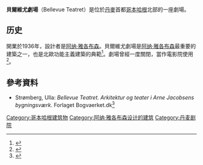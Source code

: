 '''貝爾維尤劇場'''（Bellevue Teatret）是位於[[丹麥|丹麥]]首都[[哥本哈根|哥本哈根]]北部的一座劇場。

==历史==
開業於1936年，設計者是[[阿纳·雅各布森|阿纳·雅各布森]]。貝爾維尤劇場是[[阿纳·雅各布森|阿纳·雅各布森]]最重要的建築之一，也是北歐功能主義建築的典範<ref>{{cite web|url=http://www.answers.com/topic/arne-jacobsen|title=Arne Jacobsen|publisher=Modern Design Directory|accessdate=2008-06-26|archive-date=2018-09-19|archive-url=https://web.archive.org/web/20180919171850/http://www.answers.com/topic/arne-jacobsen|dead-url=no}}</ref>。劇場曾經一度關閉，當作電影院使用<ref name="Bellevue Teatret">{{cite web|url=http://www.denstoredanske.dk/Kunst_og_kultur/Teater/Danske_teatre/Bellevue_Teatret|title=Bellevue Teatret|publisher=Gyldendal|accessdate=2008-06-26|archive-date=2020-02-03|archive-url=https://web.archive.org/web/20200203083158/http://denstoredanske.dk/Kunst_og_kultur/Teater/Danske_teatre/Bellevue_Teatret|dead-url=no}}</ref>。

==參考資料==
* Strømberg, Ulla: ''Bellevue Teatret. Arkitektur og teater i Arne Jacobsens bygningsværk''. Forlaget Bogvaerket.dk<ref>{{cite web|url=http://gentofte.lokalavisen.dk/anmeldelse-bellevue-teatrets-hvide-perle/Kultur/20131217/artikler/712178956/1226|title=Anmeldelse: Bellevue Teatrets hvide perle|language=da|publisher=Villabyerne|accessdate=2014-01-06|archive-url=https://web.archive.org/web/20140106210933/http://gentofte.lokalavisen.dk/anmeldelse-bellevue-teatrets-hvide-perle/Kultur/20131217/artikler/712178956/1226|archive-date=2014-01-06|dead-url=yes}}</ref>
{{reflist}}

{{coord|55|46|39.2|N|12|35|23.7|E|source:dawiki_region:DK_type:landmark|display=title}}

[[Category:哥本哈根建筑物|Category:哥本哈根建筑物]]
[[Category:阿纳·雅各布森设计的建筑|Category:阿纳·雅各布森设计的建筑]]
[[Category:丹麦剧院|Category:丹麦剧院]]